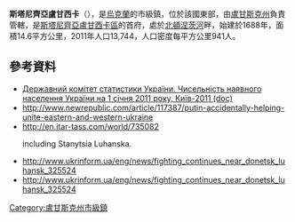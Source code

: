 {{No footnotes|time=2015-09-16T14:32:00+00:00}}
{{Infobox settlement
| name                    = 斯塔尼齐亚卢甘西卡
| native_name             = Станиця Луганська
| native_name_lang        = uk
| settlement_type         = [[市级镇|市级镇]]
| image_flag              = Stanica luganska prapor.gif
| flag_alt                = 
| image_seal              = 
| seal_alt                = 
| image_shield            = Stanica luganska gerb.gif
| shield_alt              = 
| shield_link             = 
| image_skyline           = 
| image_map               =
| mapsize                 =
| map_alt                 =
| map_caption             =
| established_title = 建城
| established_date = 1688年
| unit_pref               = Metric<!-- or US or UK -->
| area_footnotes          =
| area_total_km2          = 14.6<!-- source: ukwi -->
|area_land_km2 = 
|area_water_km2 = 
|population_note = 
|population_total 	  = 12505
|population_footnotes= 
| population_as_of        = 2021年
| population_density_km2  = auto
| timezone                = EET
| utc_offset              = +2
| timezone_DST            = EEST
| utc_offset_DST          = +3
| pushpin_map            = Ukraine
| pushpin_map1            = 
| pushpin_label_position  = left
| pushpin_mapsize         = 
| pushpin_map_caption     = 斯塔尼齐亚卢甘西卡在乌克兰的位置
|coordinates             = {{coord|48|40|14|N|39|28|20|E|display=inline,title}}
|postal_code_type=[[邮政编码|邮政编码]]
|postal_code = 93600-93609
|area_code_type          = [[电话号码分类计划|电话区号]]
|area_code = +380 6472
|elevation_m             = 40
|blank_info = 
|blank1_info = 
| subdivision_type         = 国家
| subdivision_name         = {{UKR}}（[[法理上|法理上]]）<br>{{flag|Luhansk People's Republic}}（[[事实上|事实上]]）
| subdivision_type1        = [[州_(乌克兰)|州]]
| subdivision_name1        = {{flag|Luhansk Oblast}}
| subdivision_type2        = [[区_(乌克兰)|区]]
| subdivision_name2       = [[夏斯季耶区|夏斯季耶区]]
| website                 = 
}}
'''斯塔尼齊亞盧甘西卡'''（{{lang-uk|Станиця Луганська}}），是[[烏克蘭|烏克蘭]]的市級鎮，位於該國東部，由[[盧甘斯克州|盧甘斯克州]]負責管轄，是[[斯塔尼齊亞盧甘西卡區|斯塔尼齊亞盧甘西卡區]]的首府，處於[[北頓涅茨河|北頓涅茨河]]畔，始建於1688年，面積14.6平方公里，2011年人口13,744，人口密度每平方公里941人。

==參考資料==
*[https://web.archive.org/web/20121010205321/http://stat6.stat.lviv.ua/PXWEB2007/ukr/publ/2011/chnas.zip  Державний комітет статистики України. Чисельність наявного населення України на 1 січня 2011 року, Київ-2011 (doc)]
*http://www.newrepublic.com/article/117387/putin-accidentally-helping-unite-eastern-and-western-ukraine {{Wayback|url=http://www.newrepublic.com/article/117387/putin-accidentally-helping-unite-eastern-and-western-ukraine |date=20150922042040 }}
*http://en.itar-tass.com/world/735082 {{Wayback|url=http://en.itar-tass.com/world/735082 |date=20141021145459 }}</ref>including Stanytsia Luhanska.
*http://www.ukrinform.ua/eng/news/fighting_continues_near_donetsk_luhansk_325524
*http://www.ukrinform.ua/eng/news/fighting_continues_near_donetsk_luhansk_325524

{{DEFAULTSORT:Станиця Луганська}}
[[Category:盧甘斯克州市級鎮|Category:盧甘斯克州市級鎮]]


{{Luhansk-geo-stub}}